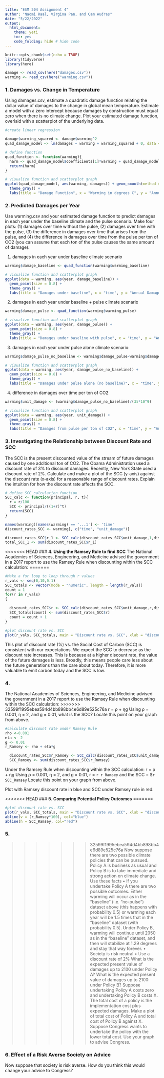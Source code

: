 ```yaml
---
title: "ESM 204 Assignment 4"
author: "Naomi Raal, Virgina Pan, and Cam Audras"
date: "5/22/2022"
output: 
  html_document:
    theme: yeti
    toc: yes
    code_folding: hide # hide code
---
```


```r
knitr::opts_chunk$set(echo = TRUE)
library(tidyverse)
library(here)
```

```r
damage <- read_csv(here("damages.csv"))
warming <- read_csv(here("warming.csv"))
```

### **1. Damages vs. Change in Temperature**
Using damages.csv, estimate a quadratic damage function relating the dollar value of damages to the change in global mean temperature. Estimate a model with a zero intercept because damages by construction must equal zero when there is no climate change. Plot your estimated damage function, overlaid with a scatterplot of the underlying data.

```r
#create linear regression 

damage$warming_squared <- damage$warming^2
quad_damage_model <- lm(damages ~ warming + warming_squared + 0, data = damage)

# define function 
quad_function <- function(warming){
  harm <- quad_damage_model$coefficients[1]*warming + quad_damage_model$coefficients[2]*warming^2
  return(harm)
}
```


```r
# visualize function and scatterplot graph
ggplot(quad_damage_model, aes(warming, damages)) + geom_smooth(method = "lm", formula = y ~ x + I(x^2), color = "brown") + geom_point(size = 0.8) + 
  theme_gray() +
  labs(title = "Damage Function", x = "Warming in degrees C", y = "Annual Damages in USD")
```


### **2. Predicted Damages per Year**
Use warming.csv and your estimated damage function to predict damages in each year under the baseline climate and the pulse scenario. Make four plots: (1) damages over time without the pulse, (2) damages over time with the pulse, (3) the difference in damages over time that arises from the pulse, and (4) the difference in damages over time from the pulse per ton of CO2 (you can assume that each ton of the pulse causes the same amount of damage).

(1) damages in each year under baseline climate scenario
```r
warming$damage_baseline <- quad_function(warming$warming_baseline)
```
```r
# visualize function and scatterplot graph
ggplot(data = warming, aes(year, damage_baseline)) + 
  geom_point(size = 0.8) + 
  theme_gray() +
  labs(title = "Damages under baseline", x = "time", y = "Annual Damages in USD")
```

(2) damages in each year under baseline + pulse climate scenario
```r
warming$damage_pulse <- quad_function(warming$warming_pulse)
```

```r
# visualize function and scatterplot graph
ggplot(data = warming, aes(year, damage_pulse)) + 
  geom_point(size = 0.8) + 
  theme_gray() +
  labs(title = "Damages under baseline with pulse", x = "time", y = "Annual Damages in USD")
```

(3) damages in each year under pulse alone climate scenario
```r
warming$damage_pulse_no_baseline <- warming$damage_pulse-warming$damage_baseline
```

```r
# visualize function and scatterplot graph
ggplot(data = warming, aes(year, damage_pulse_no_baseline)) + 
  geom_point(size = 0.8) + 
  theme_gray() +
  labs(title = "Damages under pulse alone (no baseline)", x = "time", y = "Annual Damages in USD")
```

(4) difference in damages over time per ton of CO2
```r
warming$unit_damage <- (warming$damage_pulse_no_baseline)/(35*10^9)
```

```r
# visualize function and scatterplot graph
ggplot(data = warming, aes(year, unit_damage)) + 
  geom_point(size = 0.8) + 
  theme_gray() +
  labs(title = "Damages from pulse per ton of CO2", x = "time", y = "Annual Damages in USD per ton CO2")
```



### **3. Investigating the Relationship between Discount Rate and SCC**
The SCC is the present discounted value of the stream of future damages caused by one
additional ton of CO2. The Obama Administration used a discount rate of 3% to discount
damages. Recently, New York State used a discount rate of 2%. Calculate and make a plot
of the SCC (y-axis) against the discount rate (x-axis) for a reasonable range of discount rates.
Explain the intuition for how the discount rate affects the SCC.

```r
# define SCC calculation function 
SCC_calc <- function(principal, r, t){
  r = r/100
  SCC <- principal/((1+r)^t)
  return(SCC)
}
```

```r
names(warming)[names(warming) == '...1'] <- 'time'
discount_rates_SCC <- warming[, c("time", "unit_damage")]
```

```r
discount_rates_SCC$r_1 <- SCC_calc(discount_rates_SCC$unit_damage,1,discount_rates_SCC$time)
total_SCC_1 <- sum(discount_rates_SCC$r_1)
```


<<<<<<< HEAD
### **4. Using the Ramsey Rule to find SCC**
The National Academies of Sciences, Engineering, and Medicine advised the government in a
2017 report to use the Ramsey Rule when discounting within the SCC calculation:
=======
```r
#Make a for loop to loop through r values
r_vals <- seq(0,10,0.1)
SCC_totals <- vector(mode = "numeric", length = length(r_vals))
count = 1
for(r in r_vals)
{
  
  discount_rates_SCC$r <- SCC_calc(discount_rates_SCC$unit_damage,r,discount_rates_SCC$time)
  SCC_totals[count] <- sum(discount_rates_SCC$r)
  count = count + 1
}
```
```r
#plot discount rate vs. SCC
plot(r_vals, SCC_totals, main = "Discount rate vs. SCC", xlab = "discount rate (%)", ylab = "Social Cost of Carbon (SCC) in USD")
```

This plot of discount rate (%) vs. the Social Cost of Carbon (SCC) is consistent with our expectations. We expect the SCC to decrease as the discount rate increases. This is because at a higher discount rate, the value of the future damages is less. Broadly, this means people care less about the future generations than the care about today. Therefore, it is more valuable to emit carbon today and the SCC is low. 

### 4. 
The National Academies of Sciences, Engineering, and Medicine advised the government in a 2017 report to use the Ramsey Rule when discounting within the SCC calculation:
>>>>>>> 32599f1995ebea594d4bb898bb4e6d89e525c76a
r = ρ + ηg
Using ρ = 0.001, η = 2, and g = 0.01, what is the SCC? Locate this point on your graph from above.

```r
#calculate discount rate under Ramsey Rule
rho <-0.001
eta <- 2
g <- 0.01
r_Ramsey <- rho + eta*g
```
```r
  discount_rates_SCC$r_Ramsey <- SCC_calc(discount_rates_SCC$unit_damage,(r_Ramsey*100),discount_rates_SCC$time)
  SCC_Ramsey <- sum(discount_rates_SCC$r_Ramsey)
```

Under the Ramsey Rule when discounting within the SCC calculation:
r = ρ + ηg
Using ρ = 0.001, η = 2, and g = 0.01, r = `r r_Ramsey`
and the SCC = $`r SCC_Ramsey` 
Locate this point on your graph from above.

Plot with Ramsey discount rate in blue and SCC under Ramsey rule in red. 

<<<<<<< HEAD
### **5. Comparing Potential Policy Outcomes**
=======
```r
#plot discount rate vs. SCC
plot(r_vals, SCC_totals, main = "Discount rate vs. SCC", xlab = "discount rate (%)", ylab = "Social Cost of Carbon (SCC) in USD")
abline(v = (r_Ramsey*100), col="blue")
abline(h = SCC_Ramsey, col="red")
```
### 5. 
>>>>>>> 32599f1995ebea594d4bb898bb4e6d89e525c76a
Now suppose there are two possible climate policies that can be pursued. Policy A is business
as usual and Policy B is to take immediate and strong action on climate change. Use these
facts
• If you undertake Policy A there are two possible outcomes. Either warming will occur as
in the “baseline” (i.e. “no-pulse”) dataset above (this happens with probability 0.5) or
warming each year will be 1.5 times that in the “baseline” dataset (with probability 0.5).
Under Policy B, warming will continue until 2050 as in the “baseline” dataset, and then
will stabilize at 1.29 degrees and stay that way forever.
• Society is risk neutral
• Use a discount rate of 2%
What is the expected present value of damages up to 2100 under Policy A? What is the
expected present value of damages up to 2100 under Policy B? Suppose undertaking Policy A
costs zero and undertaking Policy B costs X. The total cost of a policy is the implementation
cost plus expected damages. Make a plot of total cost of Policy A and total cost of Policy B
against X. Suppose Congress wants to undertake the policy with the lower total cost. Use your graph to advise Congress.




### **6. Effect of a Risk Averse Society on Advice**
Now suppose that society is risk averse. How do you think this would change your advice to
Congress?


